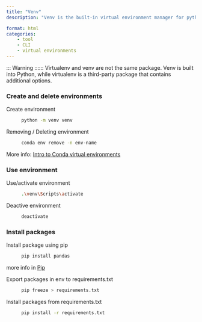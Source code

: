 ```yaml
---
title: "Venv"
description: "Venv is the built-in virtual environment manager for python."

format: html
categories:
    - tool
    - CLI
    - virtual environments
---
```

 
::: Warning ::::::
Virtualenv and venv are not the same package. Venv is built into Python, while virtualenv is a third-party package that contains additional options. 


### Create and delete environments

Create environment
: ```bash
python -m venv venv
```

Removing / Deleting environment
: ```bash
conda env remove -n env-name
```

More info:
[Intro to Conda virtual environments](https://towardsdatascience.com/introduction-to-conda-virtual-environments-eaea4ac84e28)


### Use environment

Use/activate environment
: ```bash
.\venv\Scripts\activate
```

Deactive environment
: ```bash
deactivate
```

### Install packages

Install package using pip
: ```bash
pip install pandas 
```

more info in [Pip](chatsheets/Languages/Python/pip.qmd)

Export packages in env to requirements.txt
: ```bash
pip freeze > requirements.txt
```

Install packages from requirements.txt
: ```bash
pip install -r requirements.txt
``` 

